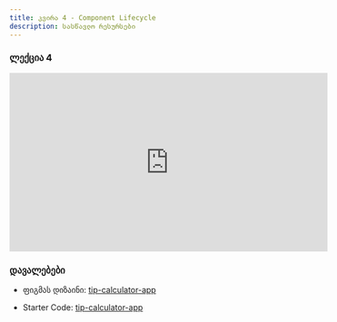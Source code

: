 ```yaml
---
title: კვირა 4 - Component Lifecycle
description: სასწავლო რესურსები
---
```


### ლექცია 4
<iframe width="560" height="315" src="https://www.youtube.com/embed/OM6ORAnCZxU?si=vFnplun9IPBKF5tr" title="YouTube video player" frameBorder="0" allow="accelerometer; autoplay; clipboard-write; encrypted-media; gyroscope; picture-in-picture; web-share" allowFullScreen></iframe>


### დავალებები

- ფიგმას დიზაინი: [tip-calculator-app](https://www.figma.com/file/CELgSjSm9RGfClpFBWm7kp/tip-calculator-app?type=design&node-id=0-1&mode=design)

- Starter Code: [tip-calculator-app](/zip-files/tip-calculator-app-main.zip)
